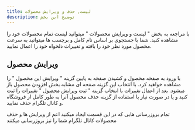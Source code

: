 ```yaml
---
title: لیست, حذف و ویرایش محصولات
description: توضیح این بخش
---
```


با مراجعه به بخش " لیست و ویرایش محصولات " میتوانید لیست تمام محصولات خود را مشاهده کنید. شما با جستجوی بر اساس نام کامل و برچسب ها میتوانید به سرعت محصول مورد نظر خود را بافته و تغییرات دلخواه خود را اعمال نمایید.

## ویرایش محصول

با ورود به صفحه محصول و کشیدن صفحه به پایین گزینه " ویرایش این محصول " را مشاهده خواهید کرد. با انتخاب این گزینه صفحه ای مشابه بخش افزودن محصول باز میشود. بعد از اعمال تغییرات با انتخاب گزینه " ثبت ویرایش محصول " تغییرات را ثبت کنید و یا در صورت نیاز با استفاده از گزینه حذف محصول آنرا به طور کامل از فروشگاه و کانال تلگرام حذف نمایید.

<Aside type="note" title="کانال تلگرام فروشگاه">

تمام بروزرسانی هایی که در این قسمت ایجاد میکنید اعم از ویرایش ها و حذف محصولات کانال تلگرام شما را نیز بروزرسانی میکنند

</Aside>

